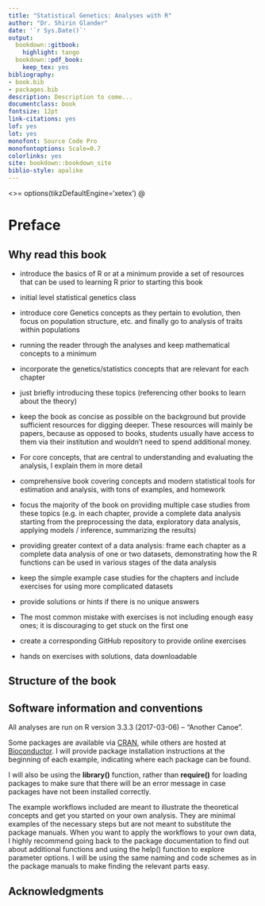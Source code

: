 ```yaml
--- 
title: "Statistical Genetics: Analyses with R"
author: "Dr. Shirin Glander"
date: '`r Sys.Date()`'
output:
  bookdown::gitbook:
    highlight: tango
  bookdown::pdf_book:
    keep_tex: yes
bibliography:
- book.bib
- packages.bib
description: Description to come...
documentclass: book
fontsize: 12pt
link-citations: yes
lof: yes
lot: yes
monofont: Source Code Pro
monofontoptions: Scale=0.7
colorlinks: yes
site: bookdown::bookdown_site
biblio-style: apalike
---
```


<<pre_load>>=
options(tikzDefaultEngine='xetex')
@

# Preface {-}

## Why read this book {-}

- introduce the basics of R or at a minimum provide a set of resources that can be used to learning R prior to starting this book

- initial level statistical genetics class
- introduce core Genetics concepts as they pertain to evolution, then focus on population structure, etc. and finally go to analysis of traits within populations

- running the reader through the analyses and keep mathematical concepts to a minimum
- incorporate the genetics/statistics concepts that are relevant for each chapter
- just briefly introducing these topics (referencing other books to learn about the theory) 
- keep the book as concise as possible on the background but provide sufficient resources for digging deeper. These resources will mainly be papers, because as opposed to books, students usually have access to them via their institution and wouldn't need to spend additional money. 
- For core concepts, that are central to understanding and evaluating the analysis, I explain them in more detail

- comprehensive book covering concepts and modern statistical tools for estimation and analysis, with tons of examples, and homework
- focus the majority of the book on providing multiple case studies from these topics (e.g. in each chapter, provide a complete data analysis starting from the preprocessing the data, exploratory data analysis, applying models / inference, summarizing the results)
- providing greater context of a data analysis: frame each chapter as a complete data analysis of one or two datasets, demonstrating how the R functions can be used in various stages of the data analysis

- keep the simple example case studies for the chapters and include exercises for using more complicated datasets
- provide solutions or hints if there is no unique answers 
- The most common mistake with exercises is not including enough easy ones; it is discouraging to get stuck on the first one
- create a corresponding GitHub repository to provide online exercises
- hands on exercises with solutions, data downloadable

## Structure of the book {-}

## Software information and conventions {-}

All analyses are run on R version 3.3.3 (2017-03-06) -- "Another Canoe".

Some packages are available via [CRAN](https://cran.r-project.org/), while others are hosted at [Bioconductor](https://www.bioconductor.org/). I will provide package installation instructions at the beginning of each example, indicating where each package can be found.

I will also be using the **library()** function, rather than **require()** for loading packages to make sure that there will be an error message in case packages have not been installed correctly.

The example workflows included are meant to illustrate the theoretical concepts and get you started on your own analysis. They are minimal examples of the necessary steps but are not meant to substitute the package manuals. When you want to apply the workflows to your own data, I highly recommend going back to the package documentation to find out about additional functions and using the help() function to explore parameter options. I will be using the same naming and code schemes as in the package manuals to make finding the relevant parts easy.

## Acknowledgments {-}



